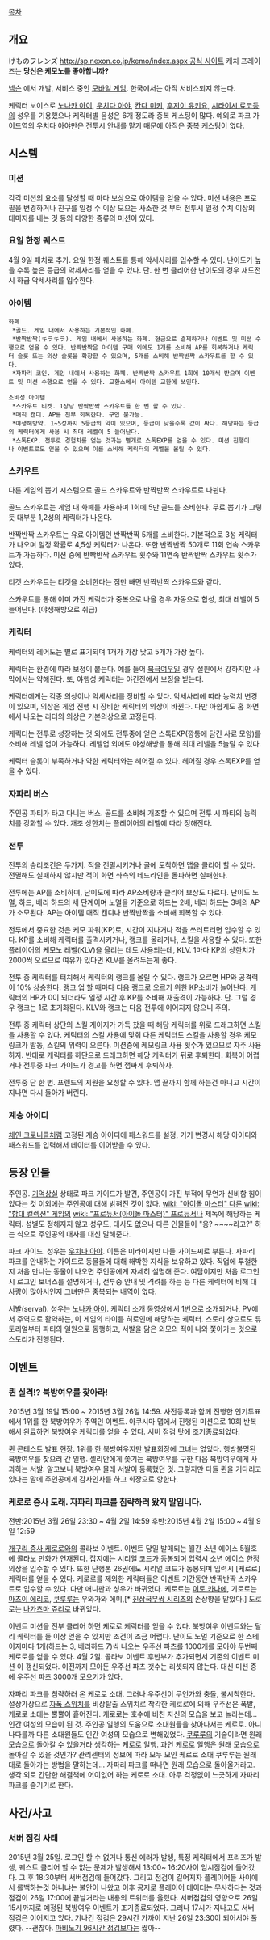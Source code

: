[[목차]]

== 개요 ==
けものフレンズ [[http://sp.nexon.co.jp/kemo/index.aspx 공식 사이트]]
캐치 프레이즈는 '''당신은 케모노를 좋아합니까?'''

[[넥슨]] 에서 개발, 서비스 중인 [[모바일 게임]]. 한국에서는 아직 서비스되지 않는다.

케릭터 보이스로 [[노나카 아이]], [[우치다 아야]], [[칸다 미키]], [[후지이 유키요]], [[시라이시 료코]]등의 성우를 기용했으나 케릭터별 음성은 6개 정도라 중복 케스팅이 많다. 예외로 파크 가이드역의 우치다 아야만은 전투시 안내를 맡기 때문에 아직은 중복 케스팅이 없다.

== 시스템 ==
=== 미션 ===
각각 미션의 요소를 달성할 때 마다 보상으로 아이템을 얻을 수 있다. 미션 내용은 프로필을 변경하거나 친구를 일정 수 이상 모으는 사소한 것 부터 전투시 일정 수치 이상의 대미지를 내는 것 등의 다양한 종류의 미션이 있다. 
=== 요일 한정 퀘스트 ===
4월 9일 패치로 추가. 요일 한정 퀘스트를 통해 악세사리를 입수할 수 있다. 난이도가 높을 수록 높은 등급의 악세사리를
얻을 수 있다. 단. 한 번 클리어한 난이도의 경우 재도전시 하급 악세사리를 입수한다.
=== 아이템 ===
 화폐
  *골드. 게임 내에서 사용하는 기본적인 화폐.
  *반짝반짝(キラキラ). 게임 내에서 사용하는 화폐. 현금으로 결제하거나 이벤트 및 미션 수행으로 얻을 수 있다. 반짝반짝은 아이템 구매 외에도 1개를 소비해 AP를 회복하거나 케릭터 슬롯 또는 의상 슬롯을 확장할 수 있으며, 5개를 소비해 반짝반짝 스카우트를 할 수 있다.
  *자파리 코인. 게임 내에서 사용하는 화폐. 반짝반짝 스카우트 1회에 10개씩 받으며 이벤트 및 미션 수행으로 얻을 수 있다. 교환소에서 아이템 교환에 쓰인다.

 소비성 아이템
  *스카우트 티켓. 1장당 반짝반짝 스카우트를 한 번 할 수 있다.
  *매직 캔디. AP를 전부 회복한다. 구입 불가능.
  *야생해방약. 1~5성까지 5등급의 약이 있으며, 등급이 낮을수록 값이 싸다. 해당하는 등급의 케릭터에게 사용 시 최대 레벨이 5 늘어난다.
  *스톡EXP. 전투로 경험치를 얻는 것과는 별개로 스톡EXP를 얻을 수 있다. 미션 진행이나 이벤트로도 얻을 수 있으며 이를 소비해 케릭터의 레벨을 올릴 수 있다.  
=== 스카우트 ===
다른 게임의 뽑기 시스템으로 골드 스카우트와 반짝반짝 스카우트로 나뉜다.

골드 스카우트는 게임 내 화폐를 사용하며 1회에 5만 골드를 소비한다. 무료 뽑기가 그렇듯 대부분 1,2성의 케릭터가 나온다.

반짝반짝 스카우트는 유료 아이템인 반짝반짝 5개를 소비한다. 기본적으로 3성 케릭터가 나오며 일정 확률로 4,5성 케릭터가 나온다. 또한 반짝반짝 50개로 11회 연속 스카우트가 가능하다. 미션 중에 반빡반짝 스카우트 횟수와 11연속 반짝반짝 스카우트 횟수가 있다.

티켓 스카우트는 티켓을 소비한다는 점만 빼면 반짝반짝 스카우트와 같다.

스카우트를 통해 이미 가진 케릭터가 중복으로 나올 경우 자동으로 합성, 최대 레벨이 5늘어난다. (야생해방으로 취급) 
=== 케릭터 ===
케릭터의 레어도는 별로 표기되며 1개가 가장 낮고 5개가 가장 높다.

케릭터는 환경에 따라 보정이 붙는다. 예를 들어 [[북극여우]]일 경우 설원에서 강하지만 사막에서는 약해진다. 또, 야행성 케릭터는 야간전에서 보정을 받는다.

케릭터에게는 각종 의상이나 악세사리를 장비할 수 있다. 악세사리에 따라 능력치 변경이 있으며, 의상은 게임 진행 시 장비한 케릭터의 의상이 바뀐다. 다만 아쉽게도 홈 화면에서 나오는 리더의 의상은 기본의상으로 고정된다.

케릭터는 전투로 성장하는 것 외에도 전투중에 얻은 스톡EXP(깡통에 담긴 사료 모양)를 소비해 레벨 업이 가능하다.
레벨업 외에도 야성해방을 통해 최대 레벨을 5늘릴 수 있다.

케릭터 슬롯이 부족하거나 약한 케릭터와는 헤어질 수 있다. 헤어질 경우 스톡EXP를 얻을 수 있다.
=== 자파리 버스 ===
주인공 파티가 타고 다니는 버스. 골드를 소비해 개조할 수 있으며 전투 시 파티의 능력치를 강화할 수 있다. 개조 상한치는 플레이어의 레벨에 따라 정해진다. 
=== 전투 ===
전투의 승리조건은 두가지. 적을 전멸시키거나 골에 도착하면 맵을 클리어 할 수 있다. 전멸해도 실패하지 않지만 적이 화면 좌측의 데드라인을 돌파하면 실패한다.

전투에는 AP를 소비하며, 난이도에 따라 AP소비량과 클리어 보상도 다르다. 난이도 노멀, 하드, 베리 하드의 세 단계이며
노멀을 기준으로 하드는 2배, 베리 하드는 3배의 AP가 소모된다. AP는 아이템 매직 캔디나 반짝반짝을 소비해 회복할 수 있다. 

전투에서 중요한 것은 케모 파워(KP)로, 시간이 지나거나 적을 쓰러트리면 입수할 수 있다. KP를 소비해 케릭터를 출격시키거나, 랭크를 올리거나, 스킬을 사용할 수 있다. 또한 플레이어의 케모노 레벨(KLV)을 올리는 데도 사용되는데, KLV. 1마다 KP의 상한치가 2000씩 오르므로 여유가 있다면 KLV를 올려두는게 좋다.

전투 중 케릭터를 터치해서 케릭터의 랭크를 올릴 수 있다. 랭크가 오르면 HP와 공격력이 10% 상승한다. 랭크 업 할 때마다 다음 랭크로 오르기 위한 KP소비가 늘어난다. 케릭터의 HP가 0이 되더라도 일정 시간 후 KP를 소비해 재출격이 가능하다. 단. 그럴 경우 랭크는 1로 초기화된다. KLV와 랭크는 다음 전투에 이어지지 않으니 주의.

전투 중 케릭터 상단의 스킬 게이지가 가득 찼을 때 해당 케릭터를 위로 드래그하면 스킬을 사용할 수 있다. 케릭터의 스킬 사용에 맟춰 다른 케릭터도 스킬을 사용할 경우 케모링크가 발동, 스킬의 위력이 오른다. 미션중에 케모링크 사용 횟수가 있으므로 자주 사용하자. 반대로 케릭터를 하단으로 드래그하면 해당 케릭터가 뒤로 후퇴한다. 회복이 어렵거나 전투중 파크 가이드가 경고를 하면 잽싸게 후퇴하자.

전투중 단 한 번. 프렌드의 지원을 요청할 수 있다. 맵 끝까지 함께 하는건 아니고 시간이 지나면 다시 돌아가 버린다.  

=== 계승 아이디 ===
[[체인 크로니클]]처럼 고정된 계승 아이디에 패스워드를 설정, 기기 변경시 해당 아이디와 패스워드를 입력해서 데이터를 이어받을 수 있다.

== 등장 인물 ==
주인공. [[기억상실]] 상태로 파크 가이드가 발견, 주인공이 가진 부적에 무언가 신비함 힘이 있다는 것 이외에는 주인공에 대해 밝혀진 것이 없다. [[wiki: "아이돌 마스터" 다른]] [[wiki: "함대 컬렉션" 게임]]의 [[wiki: "프로듀서(아이돌 마스터)" 프로듀서]]나 제독에 해당하는 케릭터. 성별도 정해지지 않고 성우도, 대사도 없으나 다른 인물들이 "응? ~~~~라고?" 하는 식으로 주인공의 대사를 대신 말해준다. 

파크 가이드. 성우는 [[우치다 아야]]. 이름은 미라이지만 다들 가이드씨로 부른다. 자파리 파크를 안내하는 가이드로 동물들에 대해 해박한 지식을 보유하고 있다. 직업에 투철한지 처음 만나는 동물이 나오면 주인공에게 자세히 설명해 준다. 여담이지만 처음 로그인 시 로그인 보너스를 설명하거나, 전투중 안내 및 격려를 하는 등 다른 케릭터에 비해 대사량이 많아서인지 그녀만은 중복되는 배역이 없다.

서발(serval). 성우는 [[노나카 아이]]. 케릭터 소개 동영상에서 1번으로 소개되거나, PV에서 주역으로 활약하는, 이 게임의 타이틀 히로인에 해당하는 케릭터. 스토리 상으로도 튜토리얼부터 파티의 일원으로 동행하고, 서발을 닮은 외모의 적이 나와 쫓아가는 것으로 스토리가 진행된다.     

== 이벤트 ==
=== 퀸 실격!? 북방여우를 찾아라! === 
2015년 3월 19일 15:00 ~ 2015년 3월 26일 14:59. 사전등록과 함께 진행한 인기투표에서 1위를 한 북방여우가 주역인 이벤트.
아쿠시마 맵에서 진행된 미션으로 10회 반복해서 완료하면 북방여우 케릭터를 얻을 수 있다. 서버 점검 탓에 조기종료되었다.

퀸 콘테스트 발표 현장. 1위를 한 북방여우지만 발표회장에 그녀는 없었다. 행방불명된 북방여우를 찾으러 간 일행. 셀리안에게 쫓기는 북방여우를 구한 다음 북방여우에게 사과하는 서발. 알고보니 북방여우 몰래 서발이 등록했던 것. 그렇지만 다들 퀸을 기다리고 있다는 말에 주인공에게 감사인사를 하고 회장으로 향한다.   
=== 케로로 중사 도래. 자파리 파크를 침략하러 왔지 말입니다. ===
전반:2015년 3월 26일 23:30 ~ 4월 2일 14:59
후반:2015년 4월 2일 15:00 ~ 4월 9일 12:59

[[개구리 중사 케로로]]와의 콜라보 이벤트. 이벤트 당일 발매되는 월간 소년 에이스 5월호에 콜라보 만화가 연재된다. 잡지에는 시리얼 코드가 동봉되며 입력시 소년 에이스 한정 의상을 입수할 수 있다. 또한 단행본 26권에도 시리얼 코드가 동봉되며 입력시 [케로로]케릭터를 얻을 수 있다. 케로로를 제외한 케릭터들은 이벤트 기간동안 반짝반짝 스카우트로 입수할 수 있다. 다만 애니판과 성우가 바뀌었다. 케로로는 [[이토 카나에]], 기로로는 [[마츠이 에리코]], [[쿠루루]]는 우와가와 에미,[* [[진삼국무쌍 시리즈]]의 손상향을 맡았다.] 도로로는 [[나가츠마 쥬리]]로 바뀌었다.  

이벤트 미션을 전부 클리어 하면 케로로 케릭터를 얻을 수 있다. 북방여우 이벤트와는 달리 케릭터를 둘 이상 얻을 수 있지만 조건이 조금 어렵다. 난이도 노멀 기준으로 한 스테이지마다 1개(하드는 3, 베리하드 7)씩 나오는 우주선 파츠를 1000개를 모아야 두번째 케로로를 얻을 수 있다. 4월 2일. 콜라보 이벤트 후반부가 추가되면서 기존의 이벤트 미션 이 갱신되었다. 이전까지 모아둔 우주선 파츠 갯수는 리셋되지 않는다. 대신 미션 중에 우주선 파츠 3000개 모으기가 있다.

자파리 파크를 침략하러 온 케로로 소대. 그러나 우주선이 무언가와 충돌, 불시착한다. 설상가상으로 [[자폭 스위치]]를 비상탈출 스위치로 착각한 케로로에 의해 우주선은 폭발, 케로로 소대는 뿔뿔이 흩어진다. 케로로는 호수에 비친 자신의 모습을 보고 놀라는데... 인간 여성의 모습이 된 것. 주인공 일행의 도움으로 소대원들을 찾아나서는 케로로. 아니나다를까 다른 소대원들도 인간 여성의 모습으로 변해있었다. [[쿠루루]]의 기술이라면 원래 모습으로 돌아갈 수 있을거라 생각하는 케로로 일행. 과연 케로로 일행은 원래 모습으로 돌아갈 수 있을 것인가? 관리센터의 정보에 따라 모두 모인 케로로 소대 쿠루루는 원래대로 돌아가는 방법을 말하는데... 자파리 파크를 떠나면 원래 모습으로 돌아올거라고. 생각 외로 간단한 해결책에 어이없어 하는 케로로 소대. 아무 걱정없이 느긋하게 자파리 파크를 즐기기로 한다.

== 사건/사고 ==
=== 서버 점검 사태 ===
2015년 3월 25일. 로그인 할 수 없거나 통신 에러가 발생, 특정 케릭터에서 프리즈가 발생, 퀘스트 클리어 할 수 없는 문제가 발생해서 13:00~ 16:20사이 임시점검에 들어갔다. 그 후 18:30부터 서버점검에 들어갔다. 그리고 점검이 길어지자 플레이어들 사이에서 롤백하는것 아니냐는 불안이 나왔고 이후 공지로 플레이어 데이터는 무사하다는 것과 점검이 26일 17:00에 끝날거라는 내용의 트위터를 올렸다. 서버점검의 영향으로 26일 15시까지로 예정된 북방여우 이벤트가 조기종료되었다. 그러나 17시가 지나고도 서버 점검은 이어지고 있다. 기나긴 점검은 29시간 가까이 지난 26일 23:30이 되어서야 풀렸다. --괜찮아. [[마비노기 96시간 점검]]보다는 짧아--

